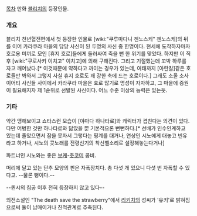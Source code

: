 [[목차]]
만화 [[블리치]]의 등장인물.

=== 개요 ===
블리치 천년혈전편에서 첫 등장한 인물로 [wiki:"쿠루마다니 젠노스케" 젠노스케]의 뒤를 이어 카라쿠라 마을의 담당 사신이 된 두명의 사신 중 한명이다.
현세에 도착하자마자 호로용 미끼로 모인 [휴지 호로]들에게 둘러싸여 죽을 뻔 한 위기를 맞았다. 하지만 이 직후 [wiki:"쿠로사키 이치고" 이치고]에 의해 구해진다. 그리고 기절했는데 꼬박 하루를 자고 깨어났다.[* 이것때문에 약하다고 까이는 경우가 있는데, 여태까지 [아란칼]같은 호로들만 봐와서 그렇지 사실 휴지 호로도 꽤 강한 축에 드는 호로이다.]
그래도 소울 소사이어티 사신들 사이에서 카라쿠라 마을은 호로 많기로 명성이 자자하고, 그 마을에 증원이 필요해지자 제 1순위로 선발된 사신이다. 어느 수준 이상의 능력은 있는듯.

=== 기타 ===
약간 맹해보이고 쇼타스런 모습이 [야마다 하나타로]와 캐릭터가 겹친다는 의견이 있다. 다만 어벙한 것만 하나타로와 닮았을 뿐  기본적으론 뻔뻔하다.[* 선배가 인수인계하고 있는데 졸았으면서 잠을 못자서 그렇다는 핑계를 대거나, 연상인 시노에게 대놓고 빈유라고 하거나, 시노의 콧노래를 전령신기의 착신벨소리로 설정해놓는다거나]

파트너인 시노와는 좋은 [[보케]]-[[츳코미]] 콤비.

머리에 달고 있는 단추 모양의 핀은 자폭장치다. 총 다섯 개 있으니 다섯 번 자폭할 수 있다고. --물론 뻥이다.--

--퀸시의 침공 이후 전혀 등장하지 않고 있다--

외전소설인 "The death save the strawberry"에서 [[리키치]]의 성씨가 '유키'로 밝혀짐으로써 둘이 남매이거나 친척관계로 추측된다.

